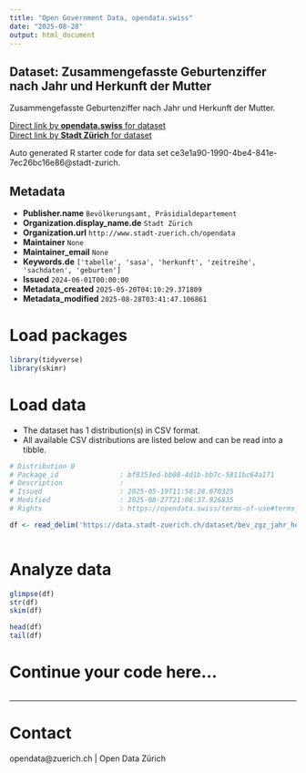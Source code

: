 ```yaml
---
title: "Open Government Data, opendata.swiss"
date: "2025-08-28"
output: html_document
---
```


## Dataset: Zusammengefasste Geburtenziffer nach Jahr und Herkunft der Mutter


Zusammengefasste Geburtenziffer nach Jahr und Herkunft der Mutter.


[Direct link by **opendata.swiss** for dataset](https://opendata.swiss/de/dataset/zusammengefasste-geburtenziffer-nach-jahr-und-herkunft-der-mutter)<br>
[Direct link by **Stadt Zürich** for dataset](https://data.stadt-zuerich.ch/dataset/bev_zgz_jahr_herkunftm_od411f)

Auto generated R starter code for data set ce3e1a90-1990-4be4-841e-7ec26bc16e86@stadt-zurich.

## Metadata

- **Publisher.name** `Bevölkerungsamt, Präsidialdepartement`
- **Organization.display_name.de** `Stadt Zürich`
- **Organization.url** `http://www.stadt-zuerich.ch/opendata`
- **Maintainer** `None`
- **Maintainer_email** `None`
- **Keywords.de** `['tabelle', 'sasa', 'herkunft', 'zeitreihe', 'sachdaten', 'geburten']`
- **Issued** `2024-06-01T00:00:00`
- **Metadata_created** `2025-05-20T04:10:29.371809`
- **Metadata_modified** `2025-08-28T03:41:47.106861`


# Load packages

```r

library(tidyverse)
library(skimr)

```

# Load data

-   The dataset has 1 distribution(s) in CSV format.
-   All available CSV distributions are listed below and can be read into a tibble.

```r

# Distribution 0
# Package_id               : bf8353ed-bb08-4d1b-bb7c-5811bc64a171
# Description              : 
# Issued                   : 2025-05-19T11:50:28.670325
# Modified                 : 2025-08-27T21:06:37.926835
# Rights                   : https://opendata.swiss/terms-of-use#terms_open

df <- read_delim('https://data.stadt-zuerich.ch/dataset/bev_zgz_jahr_herkunftm_od411f/download/BEV411OD411F.csv')



```

# Analyze data

```r

glimpse(df)
str(df)
skim(df)

head(df)
tail(df)

```

# Continue your code here...

```r

```

------------------------------------------------------------------------

# Contact

opendata@zuerich.ch | Open Data Zürich
